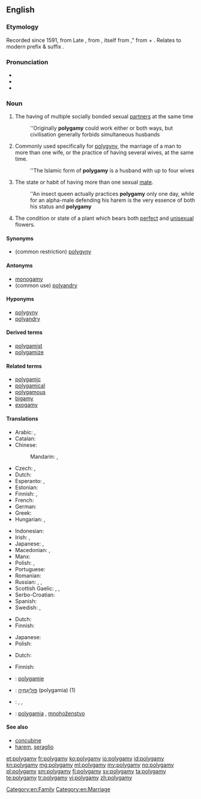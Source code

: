 ==English==

===Etymology===
Recorded since 1591, from Late {{etyl|la|en}} {{term|polygamia|lang=la}}, from {{etyl|grc|en}} {{term|πολυγαμία|tr=polygamia|lang=grc}}, itself from {{term|πολύγαμος||married to many|lang=grc}}," from {{term|πολύς||many|lang=grc}} + {{term|γάμος||marriage|lang=grc}}. Relates to modern prefix & suffix {{confix|poly|gamy}}.

===Pronunciation===
* {{hyphenation|po|ly|ga|my}}
* {{IPA|/pəˈlɪgəmi/}}
* {{audio|en-us-polygamy.ogg|Audio (US)}}

===Noun===
{{en-noun|polygamies}}

# The having of multiple socially bonded sexual [[partner]]s at the same time
#: ''Originally '''polygamy''' could work either or both ways, but civilisation generally forbids simultaneous husbands
# Commonly used specifically for [[polygyny]], the marriage of a man to more than one wife, or the practice of having several wives, at the same time.
#: ''The Islamic form of '''polygamy''' is a husband with up to four wives
# {{cx|zoology|lang=en}} The state or habit of having more than one sexual [[mate]].
#: ''An insect queen actually practices '''polygamy''' only one day, while for an alpha-male defending his harem is the very essence of both his status and '''polygamy'''
# {{cx|botany|lang=en}} The condition or state of a plant which bears both [[perfect]] and [[unisexual]] flowers.

====Synonyms====
* (common restriction) [[polygyny]]

====Antonyms====
* [[monogamy]]
* (common use) [[polyandry]]

====Hyponyms====
* [[polygyny]]
* [[polyandry]]

====Derived terms====
* [[polygamist]]
* [[polygamize]]

====Related terms====
* [[polygamic]]
* [[polygamical]]
* [[polygamous]]
* [[bigamy]]
* [[exogamy]]

====Translations====
{{trans-top|the having of a plurality of socially bonded sexual partners at the same time}}
* Arabic: {{qualifier|polyandry}} {{t|ar|تعدد الأزواج|m|tr=taʿáddud al-ʾazwāj}}, {{qualifier|polygyny}} {{t|ar|تعدد الزوجات|m|tr=taʿáddud al-zawjāt}}
* Catalan: {{t|ca|poligàmia|f}}
* Chinese:
*: Mandarin: {{t|cmn|多配偶制|tr=duōpèi'ǒuzhì|sc=Hani}}, {{qualifier|polygyny}} {{t+|cmn|一夫多妻|tr=yī fū duō qī|sc=Hani}}
* Czech: {{t|cs|polygamie|f}}, {{t+|cs|mnohoženství|f}}
* Dutch: {{t+|nl|polygamie|f}}
* Esperanto: {{t|eo|poligamio}}, {{t|eo|pluredzeco}}
* Estonian: {{t|et|polügaamia}}
* Finnish: {{t+|fi|moniavioisuus}}, {{t+|fi|polygamia}}
* French: {{t+|fr|polygamie|f}}
* German: {{t+|de|Polygamie|f}}
* Greek: {{t+|el|πολυγαμία|f|tr=poligamía}}
* Hungarian: {{t|hu|poligámia}}, {{t|hu|többnejűség}}
{{trans-mid}}
* Indonesian: {{t+|id|poligami}}
* Irish: {{t|ga|polagamas|m}}, {{t|ga|ilphósadh|m}}
* Japanese: {{t|ja|複婚|tr=ふくこん, fukukon}}, {{t|ja|ポリガミー|tr=porigamī}}
* Macedonian: {{t|mk|многубрачност|f|tr=mnogubráčnost|sc=Cyrl}}, {{t|mk|полигамија|f|tr=poligámija|sc=Cyrl}}
* Manx: {{t|gv|yl-phoosey|m}}
* Polish: {{t+|pl|poligamia|f}}, {{t+|pl|wielożeństwo|n}}
* Portuguese: {{t+|pt|poligamia|f}}
* Romanian: {{t|ro|poligamie}}
* Russian: {{t+|ru|полигамия|f|tr=poligamíja}}, {{qualifier|polygyny}} {{t+|ru|многожёнство|f|tr=mnogožónstvo}}, {{qualifier|polyandry}} {{t+|ru|многомужество|n|tr=mnogomúžestvo}}
* Scottish Gaelic: {{t|gd|iol-phòsadh|m}}, {{t|gd|ioma-phòsadh|m}}, {{t|gd|iomnuachadh|m}}
* Serbo-Croatian: {{t|sh|poligàmija|f}}
* Spanish: {{t|es|poligamia|f}}
* Swedish: {{t+|sv|månggifte|n}}, {{t+|sv|polygami|c}}
{{trans-bottom}}

{{trans-see|polygyny}}

{{trans-top|zoology: the state or habit of having more than one mate}}
* Dutch: {{t+|nl|polygamie|f}}
* Finnish: {{t+|fi|polygamia}}
{{trans-mid}}
* Japanese: {{t|ja|多婚性|tr=takonsei}}
* Polish: {{t+|pl|poligamia|f}}
{{trans-bottom}}

{{trans-top|botany: the condition or state of a plant which bears both perfect and unisexual flowers}}
* Dutch: {{t+|nl|polygamie|f}}
{{trans-mid}}
* Finnish: {{t+|fi|polygamia}}
{{trans-bottom}}

{{checktrans-top}}
* {{ttbc|fr}}: [[polygamie]] {{f}}
* {{ttbc|he}}: [[פוליגמיה|פּוֹלִיגַמְיָה]] (polygamia) {{f}} (1)
{{trans-mid}}
* {{ttbc|no}}: {{t|no|flergifte|n}}, {{t|no|flerkoneri|n}}, {{t+|no|polygami|n}}
* {{ttbc|sk}}: [[polygamia]] {{f}}, [[mnohoženstvo]] {{f}}
{{trans-bottom}}

====See also====
* [[concubine]]
* [[harem]], [[seraglio]]

[[Category:en:Family]]
[[Category:en:Marriage]]

[[et:polygamy]]
[[fr:polygamy]]
[[ko:polygamy]]
[[io:polygamy]]
[[id:polygamy]]
[[kn:polygamy]]
[[mg:polygamy]]
[[ml:polygamy]]
[[my:polygamy]]
[[no:polygamy]]
[[pl:polygamy]]
[[sm:polygamy]]
[[fi:polygamy]]
[[sv:polygamy]]
[[ta:polygamy]]
[[te:polygamy]]
[[tr:polygamy]]
[[vi:polygamy]]
[[zh:polygamy]]